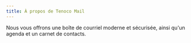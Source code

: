 ```yaml
---
title: À propos de Tenoco Mail
---
```


Nous vous offrons une boîte de courriel moderne et sécurisée, ainsi qu'un agenda et un carnet de contacts.
